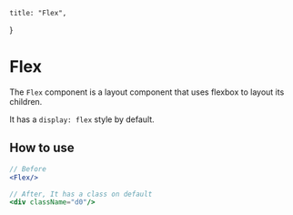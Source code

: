     title: "Flex",
}

# Flex

The `Flex` component is a layout component that uses flexbox to layout its children.

It has a `display: flex` style by default.

## How to use

```jsx
// Before
<Flex/>

// After, It has a class on default
<div className="d0"/>
```

